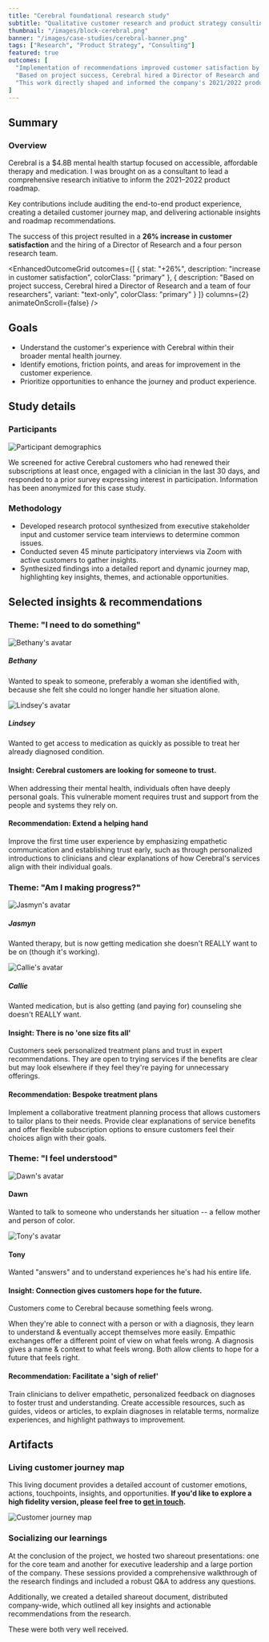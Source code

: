```yaml
---
title: "Cerebral foundational research study"
subtitle: "Qualitative customer research and product strategy consulting"
thumbnail: "/images/block-cerebral.png"
banner: "/images/case-studies/cerebral-banner.png"
tags: ["Research", "Product Strategy", "Consulting"]
featured: true
outcomes: [
  "Implementation of recommendations improved customer satisfaction by 26%",
  "Based on project success, Cerebral hired a Director of Research and a team of four researchers",
  "This work directly shaped and informed the company's 2021/2022 product roadmap"
]
---
```



## Summary

<ProjectDetails 
goal="Audit product experience, develop customer journey map, guide 2 year product roadmap"
responsibilities="ethnographic customer research, product strategy"
duration="1 month"
/>

### Overview

Cerebral is a $4.8B mental health startup focused on accessible, affordable therapy and medication. I was brought on as a consultant to lead a comprehensive research initiative to inform the 2021–2022 product roadmap. 

Key contributions include auditing the end-to-end product experience, creating a detailed customer journey map, and delivering actionable insights and roadmap recommendations.

The success of this project resulted in a **26% increase in customer satisfaction** and the hiring of a Director of Research and a four person research team.


<EnhancedOutcomeGrid 
  outcomes={[
    {
      stat: "+26%",
      description: "increase in customer satisfaction",
      colorClass: "primary"
    },
    {
      description: "Based on project success, Cerebral hired a Director of Research and a team of four researchers",
      variant: "text-only",
      colorClass: "primary"
    }
  ]}
  columns={2}
  animateOnScroll={false}
/>

<FeaturedQuote
              quote="It was with supreme confidence that I tapped Josh to run my initial research program at Cerebral. It had to both serve as a template and convince critical leadership, and as usual he delivered top shelf work."
              authorName="Louis Elfman"
              authorTitle="Head of Design at Cerebral"
              authorImage="/images/portrait-louis.jpeg"
            />

## Goals

- Understand the customer's experience with Cerebral within their broader mental health journey.
- Identify emotions, friction points, and areas for improvement in the customer experience.
- Prioritize opportunities to enhance the journey and product experience.

## Study details

### Participants

![Participant demographics](/images/case-studies/cerebral-participants.png)

We screened for active Cerebral customers who had renewed their subscriptions at least once, engaged with a clinician in the last 30 days, and responded to a prior survey expressing interest in participation. Information has been anonymized for this case study.

### Methodology

- Developed research protocol synthesized from executive stakeholder input and customer service team interviews to determine common issues.
- Conducted seven 45 minute participatory interviews via Zoom with active customers to gather insights.
- Synthesized findings into a detailed report and dynamic journey map, highlighting key insights, themes, and actionable opportunities.

## Selected insights & recommendations

### Theme: "I need to do something"

<div class="participant-container">
  <div class="participant">
    <div class="avatar">
      <img src="/images/case-studies/cerebral-bethany.png" alt="Bethany's avatar" />
    </div>
    <div class="participant-info">
      <h5>Bethany</h5>
      <p>Wanted to speak to someone, preferably a woman she identified with, because she felt she could no longer handle her situation alone.</p>
    </div>
  </div>
  <div class="participant">
    <div class="avatar">
      <img src="/images/case-studies/cerebral-lindsey.png" alt="Lindsey's avatar" />
    </div>
    <div class="participant-info">
      <h5>Lindsey</h5>
      <p>Wanted to get access to medication as quickly as possible to treat her already diagnosed condition.</p>
    </div>
  </div>
</div>

#### Insight: Cerebral customers are looking for someone to trust.

When addressing their mental health, individuals often have deeply personal goals. This vulnerable moment requires trust and support from the people and systems they rely on.

#### Recommendation: Extend a helping hand

Improve the first time user experience by emphasizing empathetic communication and establishing trust early, such as through personalized introductions to clinicians and clear explanations of how Cerebral's services align with their individual goals.

### Theme: "Am I making progress?"

<div class="participant-container">
  <div class="participant">
    <div class="avatar">
      <img src="/images/case-studies/cerebral-jasmyn.png" alt="Jasmyn's avatar" />
    </div>
    <div class="participant-info">
      <h5>Jasmyn</h5>
      <p>Wanted therapy, but is now getting medication she doesn't REALLY want to be on (though it's working).</p>
    </div>
  </div>
  <div class="participant">
    <div class="avatar">
      <img src="/images/case-studies/cerebral-callie.png" alt="Callie's avatar" />
    </div>
    <div class="participant-info">
      <h5>Callie</h5>
      <p>Wanted medication, but is also getting (and paying for) counseling she doesn't REALLY want.</p>
    </div>
  </div>
</div>

#### Insight: There is no 'one size fits all'

Customers seek personalized treatment plans and trust in expert recommendations. They are open to trying services if the benefits are clear but may look elsewhere if they feel they're paying for unnecessary offerings.

#### Recommendation: Bespoke treatment plans

Implement a collaborative treatment planning process that allows customers to tailor plans to their needs. Provide clear explanations of service benefits and offer flexible subscription options to ensure customers feel their choices align with their goals.

### Theme: "I feel understood"

<div class="participant-container">
  <div class="participant">
    <div class="avatar">
      <img src="/images/case-studies/cerebral-dawn.png" alt="Dawn's avatar" />
    </div>
    <div class="participant-info">
      <h4>Dawn</h4>
      <p>Wanted to talk to someone who understands her situation -- a fellow mother and person of color.</p>
    </div>
  </div>
  <div class="participant">
    <div class="avatar">
      <img src="/images/case-studies/cerebral-tony.png" alt="Tony's avatar" />
    </div>
    <div class="participant-info">
      <h4>Tony</h4>
      <p>Wanted "answers" and to understand experiences he's had his entire life.</p>
    </div>
  </div>
</div>

#### Insight: Connection gives customers hope for the future.

Customers come to Cerebral because something feels wrong.

When they're able to connect with a person or with a diagnosis, they learn to understand & eventually accept themselves more easily. Empathic exchanges offer a different point of view on what feels wrong. A diagnosis gives a name & context to what feels wrong. Both allow clients to hope for a future that feels right.

#### Recommendation: Facilitate a 'sigh of relief'

Train clinicians to deliver empathetic, personalized feedback on diagnoses to foster trust and understanding. Create accessible resources, such as guides, videos or articles, to explain diagnoses in relatable terms, normalize experiences, and highlight pathways to improvement.

## Artifacts

### Living customer journey map

This living document provides a detailed account of customer emotions, actions, touchpoints, insights, and opportunities. **If you'd like to explore a high fidelity version, please feel free to [get in touch](mailto:josh@joshuajwright.com).**

![Customer journey map](/images/case-studies/cerebral-journeymap.png)

### Socializing our learnings

At the conclusion of the project, we hosted two shareout presentations: one for the core team and another for executive leadership and a large portion of the company. These sessions provided a comprehensive walkthrough of the research findings and included a robust Q&A to address any questions.

Additionally, we created a detailed shareout document, distributed company-wide, which outlined all key insights and actionable recommendations from the research.

These were both very well received.


